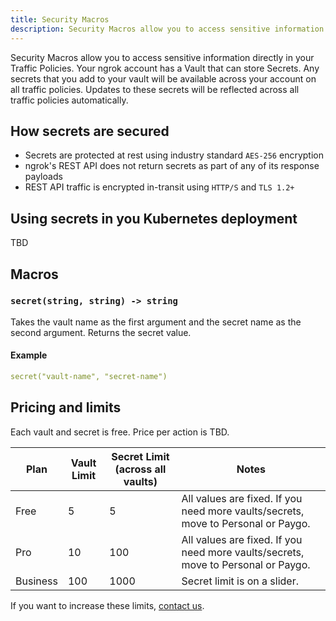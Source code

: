 ```yaml
---
title: Security Macros
description: Security Macros allow you to access sensitive information directly in your Traffic Policies. 
---
```


Security Macros allow you to access sensitive information directly in your Traffic Policies. Your ngrok account has a Vault that can store Secrets. Any secrets that you add to your vault will be available across your account on all traffic policies. Updates to these secrets will be reflected across all traffic policies automatically.

## How secrets are secured

- Secrets are protected at rest using industry standard `AES-256` encryption
- ngrok's REST API does not return secrets as part of any of its response payloads
- REST API traffic is encrypted in-transit using `HTTP/S` and `TLS 1.2+`

## Using secrets in you Kubernetes deployment

TBD

## Macros

### `secret(string, string) -> string`

Takes the vault name as the first argument and the secret name as the second argument. Returns the secret value.

#### Example

```yaml
secret("vault-name", "secret-name")
```

## Pricing and limits

Each vault and secret is free. Price per action is TBD.

| Plan     | Vault Limit     | Secret Limit (across all vaults) | Notes                                                                             |
| -------- | --------------- | -------------------------------- | --------------------------------------------------------------------------------- |
| Free     | 5  | 5    | All values are fixed. If you need more vaults/secrets, move to Personal or Paygo. |
| Pro      | 10              | 100                              | All values are fixed. If you need more vaults/secrets, move to Personal or Paygo. |
| Business | 100             | 1000                             | Secret limit is on a slider.                                                      |

If you want to increase these limits, [contact us](mailto:support@ngrok.com).
